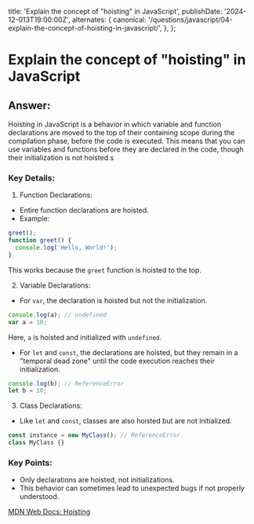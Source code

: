 
  title: 'Explain the concept of "hoisting" in JavaScript',
  publishDate: '2024-12-013T19:00:00Z',
  alternates: {
    canonical:
      '/questions/javascript/04-explain-the-concept-of-hoisting-in-javascript/',
  },
};

# Explain the concept of "hoisting" in JavaScript

## Answer:

Hoisting in JavaScript is a behavior in which variable and function declarations are moved to the top of their containing scope during the compilation phase, before the code is executed. This means that you can use variables and functions before they are declared in the code, though their initialization is not hoisted.s

### Key Details:

1. Function Declarations:

- Entire function declarations are hoisted.
- Example:

```javascript
greet();
function greet() {
  console.log('Hello, World!');
}
```

This works because the `greet` function is hoisted to the top.

2. Variable Declarations:

- For `var`, the declaration is hoisted but not the initialization.

```javascript
console.log(a); // undefined
var a = 10;
```

Here, `a` is hoisted and initialized with `undefined`.

- For `let` and `const`, the declarations are hoisted, but they remain in a "temporal dead zone" until the code execution reaches their initialization.

```javascript
console.log(b); // ReferenceError
let b = 10;
```

3. Class Declarations:

- Like `let` and `const`, classes are also hoisted but are not initialized.

```javascript
const instance = new MyClass(); // ReferenceError
class MyClass {}
```

### Key Points:

- Only declarations are hoisted, not initializations.
- This behavior can sometimes lead to unexpected bugs if not properly understood.

[MDN Web Docs: Hoisting](https://developer.mozilla.org/en-US/docs/Glossary/Hoisting)

<GithubEdit link='/questions/javascript/04-explain-the-concept-of-hoisting-in-javascript/page.mdx' />
